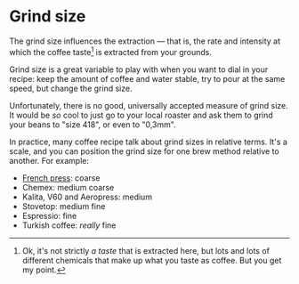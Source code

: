 
# Grind size

The grind size influences the extraction — that is, the rate and intensity at which the coffee taste[^1] is extracted from your grounds.

Grind size is a great variable to play with when you want to dial in your recipe: keep the amount of coffee and water stable, try to pour at the same speed, but change the grind size.

Unfortunately, there is no good, universally accepted measure of grind size. It would be _so_ cool to just go to your local roaster and ask them to grind your beans to "size 418", or even to "0,3mm".

In practice, many coffee recipe talk about grind sizes in relative terms. It's a scale, and you can position the grind size for one brew method relative to another. For example:

- [French press](./french-press): coarse
- Chemex: medium coarse
- Kalita, V60 and Aeropress: medium
- Stovetop: medium fine
- Espressio: fine
- Turkish coffee: _really_ fine

[^1]: Ok, it's not strictly _a taste_ that is extracted here, but lots and lots of different chemicals that make up what you taste as coffee. But you get my point.
